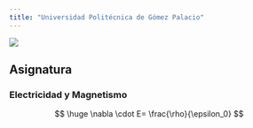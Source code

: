 ```yaml
---
title: "Universidad Politécnica de Gómez Palacio"
---
```


![](images/logo.jpg)

## Asignatura

### __Electricidad y Magnetismo__

$$
\huge \nabla \cdot E= \frac{\rho}{\epsilon_0}
$$

